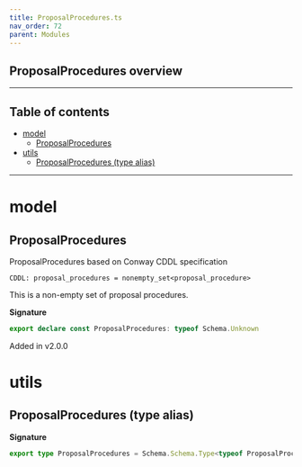 ```yaml
---
title: ProposalProcedures.ts
nav_order: 72
parent: Modules
---
```


## ProposalProcedures overview

---

<h2 className="text-delta">Table of contents</h2>

- [model](#model)
  - [ProposalProcedures](#proposalprocedures)
- [utils](#utils)
  - [ProposalProcedures (type alias)](#proposalprocedures-type-alias)

---

# model

## ProposalProcedures

ProposalProcedures based on Conway CDDL specification

```
CDDL: proposal_procedures = nonempty_set<proposal_procedure>
```

This is a non-empty set of proposal procedures.

**Signature**

```ts
export declare const ProposalProcedures: typeof Schema.Unknown
```

Added in v2.0.0

# utils

## ProposalProcedures (type alias)

**Signature**

```ts
export type ProposalProcedures = Schema.Schema.Type<typeof ProposalProcedures>
```
